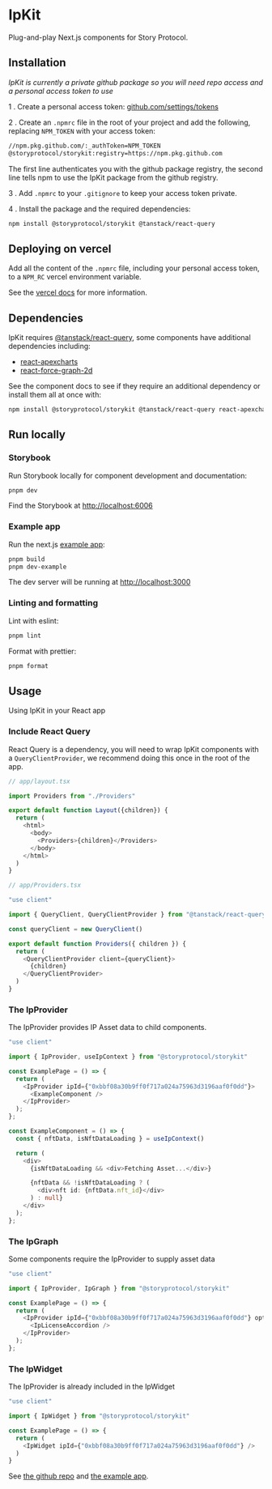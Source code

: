
<Meta title="Introduction" />

# IpKit

Plug-and-play Next.js components for Story Protocol.

## Installation

_IpKit is currently a private github package so you will need repo access and a personal access token to use_

1 . Create a personal access token: [github.com/settings/tokens](https://github.com/settings/tokens)

2 . Create an `.npmrc` file in the root of your project and add the following, replacing `NPM_TOKEN` with your access token:

```bash
//npm.pkg.github.com/:_authToken=NPM_TOKEN
@storyprotocol/storykit:registry=https://npm.pkg.github.com
```

The first line authenticates you with the github package registry, the second line tells npm to use the IpKit package from the github registry.

3 . Add `.npmrc` to your `.gitignore` to keep your access token private.

4 . Install the package and the required dependencies:

```bash
npm install @storyprotocol/storykit @tanstack/react-query
```

## Deploying on vercel

Add all the content of the `.npmrc` file, including your personal access token, to a `NPM_RC` vercel environment variable.

See the [vercel docs](https://vercel.com/guides/using-private-dependencies-with-vercel) for more information.

## Dependencies

IpKit requires [@tanstack/react-query](https://tanstack.com/query/latest), some components have additional dependencies including:

- [react-apexcharts](https://www.npmjs.com/package/react-apexcharts)
- [react-force-graph-2d](https://www.npmjs.com/package/react-force-graph-2d)

See the component docs to see if they require an additional dependency or install them all at once with:

```bash
npm install @storyprotocol/storykit @tanstack/react-query react-apexcharts react-force-graph-2d
```

## Run locally

### Storybook

Run Storybook locally for component development and documentation:

```bash
pnpm dev
```

Find the Storybook at [http://localhost:6006](http://localhost:6006)

### Example app

Run the next.js [example app](../examples/next-app/):

```bash
pnpm build
pnpm dev-example
```

The dev server will be running at [http://localhost:3000](http://localhost:3000)

### Linting and formatting

Lint with eslint:

```bash
pnpm lint
```

Format with prettier:

```bash
pnpm format
```

## Usage

Using IpKit in your React app

### Include React Query

React Query is a dependency, you will need to wrap IpKit components with a `QueryClientProvider`, we recommend doing this once in the root of the app.

```typescript
// app/layout.tsx

import Providers from "./Providers"

export default function Layout({children}) {
  return (
    <html>
      <body>
        <Providers>{children}</Providers>
      </body>
    </html>
  )
}
```

```typescript
// app/Providers.tsx

"use client"

import { QueryClient, QueryClientProvider } from "@tanstack/react-query"

const queryClient = new QueryClient()

export default function Providers({ children }) {
  return (
    <QueryClientProvider client={queryClient}>
      {children}
    </QueryClientProvider>
  )
}

```

### The IpProvider

The IpProvider provides IP Asset data to child components.

```typescript
"use client"

import { IpProvider, useIpContext } from "@storyprotocol/storykit"

const ExamplePage = () => {
  return (
    <IpProvider ipId={"0xbbf08a30b9ff0f717a024a75963d3196aaf0f0dd"}>
      <ExampleComponent />
    </IpProvider>
  );
};

const ExampleComponent = () => {
  const { nftData, isNftDataLoading } = useIpContext()

  return (
    <div>
      {isNftDataLoading && <div>Fetching Asset...</div>}

      {nftData && !isNftDataLoading ? (
        <div>nft id: {nftData.nft_id}</div>
      ) : null}
    </div>
  );
};
```

### The IpGraph

Some components require the IpProvider to supply asset data

```typescript
"use client"

import { IpProvider, IpGraph } from "@storyprotocol/storykit"

const ExamplePage = () => {
  return (
    <IpProvider ipId={"0xbbf08a30b9ff0f717a024a75963d3196aaf0f0dd"} options={{ licenseTermsData: true }}>
      <IpLicenseAccordion />
    </IpProvider>
  );
};
```

### The IpWidget

The IpProvider is already included in the IpWidget

```typescript
"use client"

import { IpWidget } from "@storyprotocol/storykit"

const ExamplePage = () => {
  return (
    <IpWidget ipId={"0xbbf08a30b9ff0f717a024a75963d3196aaf0f0dd"} />
  )
}

```

See [the github repo](https://github.com/storyprotocol/storykit) and [the example app](https://github.com/storyprotocol/storykit/tree/main/examples/next-app).
